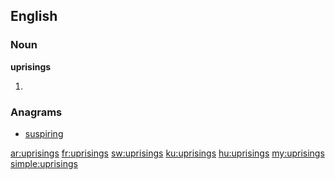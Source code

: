 ==English==

===Noun===
'''uprisings'''

# {{plural of|[[uprising]]}}

===Anagrams===
* [[suspiring#English|suspiring]]

[[ar:uprisings]]
[[fr:uprisings]]
[[sw:uprisings]]
[[ku:uprisings]]
[[hu:uprisings]]
[[my:uprisings]]
[[simple:uprisings]]